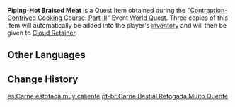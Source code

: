 {{Item Infobox
|id           = 100968
|image        = Item Braised Meat.png
|type         = Quest Items
|description  = [[Braised Meat]] made using the [[Supreme Cuisine Machine]]. Fresh and steaming hot.
|source1      = Obtained during [[Contraption-Contrived Cooking Course: Part II]]
}}
'''Piping-Hot Braised Meat''' is a Quest Item obtained during the "[[Contraption-Contrived Cooking Course: Part III]]" Event [[World Quest]]. Three copies of this item will automatically be added into the player's [[inventory]] and will then be given to [[Cloud Retainer]].

==Other Languages==
{{Other Languages
|default_hidden = 1
|en      = Piping-Hot Braised Meat
|zhs     = 热腾腾的红烩兽肉
|zhs_rm  = Rèténgténg de Hónghuì Shòuròu
|zht     = 熱騰騰的紅燴獸肉
|zht_rm  = Rèténgténg de Hónghuì Shòuròu
|ja      = 熱々の獣肉シチュー
|ja_rm   = Atsuatsu no Juuniku Shichuu
|ko      = 따끈따끈한 걸쭉 짐승고기탕
|ko_rm   = Ttakkeunttakkeunhan Geoljjuk Jimseunggogitang
|es      = Carne estofada muy caliente
|fr      = Viande braisée bien chaude
|ru      = Мясной гуляш с пылу с жару
|th      = Red Braised Beast Meat ร้อน ๆ
|th_rm   = 
|vi      = Thịt Rừng Kho Tàu Nóng Hổi
|de      = Kochendheißer Fleischeintopf
|id      = Braised Meat Panas
|pt      = Carne Bestial Refogada Muito Quente
|tr      = Dumanı Üstünde Kavurma
|it      = Carne stufata fumante
}}

==Change History==
{{Change History|2.1}}

[[es:Carne estofada muy caliente]]
[[pt-br:Carne Bestial Refogada Muito Quente]]